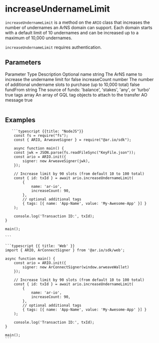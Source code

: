 

# increaseUndernameLimit

`increaseUndernameLimit` is a method on the `ARIO` class that increases the number of undernames an ArNS domain can support. Each domain starts with a default limit of 10 undernames and can be increased up to a maximum of 10,000 undernames.

`increaseUndernameLimit` requires authentication.

## Parameters

<Table>
  <Table.Head>
    <Table.Row>
      <Table.Header>Parameter</Table.Header>
      <Table.Header>Type</Table.Header>
      <Table.Header>Description</Table.Header>
      <Table.Header>Optional</Table.Header>
    </Table.Row>
  </Table.Head>
  <Table.Body>
    <Table.Row>
      <Table.Cell className="font-semibold">name</Table.Cell>
      <Table.Cell>string</Table.Cell>
      <Table.Cell>The ArNS name to increase the undername limit for</Table.Cell>
      <Table.Cell>false</Table.Cell>
    </Table.Row>
    <Table.Row>
      <Table.Cell className="font-semibold">increaseCount</Table.Cell>
      <Table.Cell>number</Table.Cell>
      <Table.Cell>
        The number of additional undername slots to purchase (up to 10,000
        total)
      </Table.Cell>
      <Table.Cell>false</Table.Cell>
    </Table.Row>
    <Table.Row>
      <Table.Cell className="font-semibold">fundFrom</Table.Cell>
      <Table.Cell>string</Table.Cell>
      <Table.Cell>
        The source of funds: 'balance', 'stakes', 'any', or 'turbo'
      </Table.Cell>
      <Table.Cell>true</Table.Cell>
    </Table.Row>
    <Table.Row>
      <Table.Cell className="font-semibold">tags</Table.Cell>
      <Table.Cell>array</Table.Cell>
      <Table.Cell>
        An array of GQL tag objects to attach to the transfer AO message
      </Table.Cell>
      <Table.Cell>true</Table.Cell>
    </Table.Row>
  </Table.Body>
</Table>

## Examples

<CodeGroup title="increaseUndernameLimit">

       ```typescript {{title: "NodeJS"}}
        const fs = require("fs");
        const { ARIO, ArweaveSigner } = require("@ar.io/sdk");

        async function main() {
        const jwk = JSON.parse(fs.readFileSync("KeyFile.json"));
        const ario = ARIO.init({
            signer: new ArweaveSigner(jwk),
        });

        // Increase limit by 90 slots (from default 10 to 100 total)
        const { id: txId } = await ario.increaseUndernameLimit(
            {
                name: 'ar-io',
                increaseCount: 90,
            },
            // optional additional tags
            { tags: [{ name: 'App-Name', value: 'My-Awesome-App' }] }
        );

        console.log('Transaction ID:', txId);
    }

    main();

    ```

    ```typescript {{ title: 'Web' }}
    import { ARIO, ArConnectSigner } from '@ar.io/sdk/web';

    async function main() {
        const ario = ARIO.init({
            signer: new ArConnectSigner(window.arweaveWallet)
        });

        // Increase limit by 90 slots (from default 10 to 100 total)
        const { id: txId } = await ario.increaseUndernameLimit(
            {
                name: 'ar-io',
                increaseCount: 90,
            },
            // optional additional tags
            { tags: [{ name: 'App-Name', value: 'My-Awesome-App' }] }
        );

        console.log('Transaction ID:', txId);
    }

    main();
    ```

</CodeGroup>
